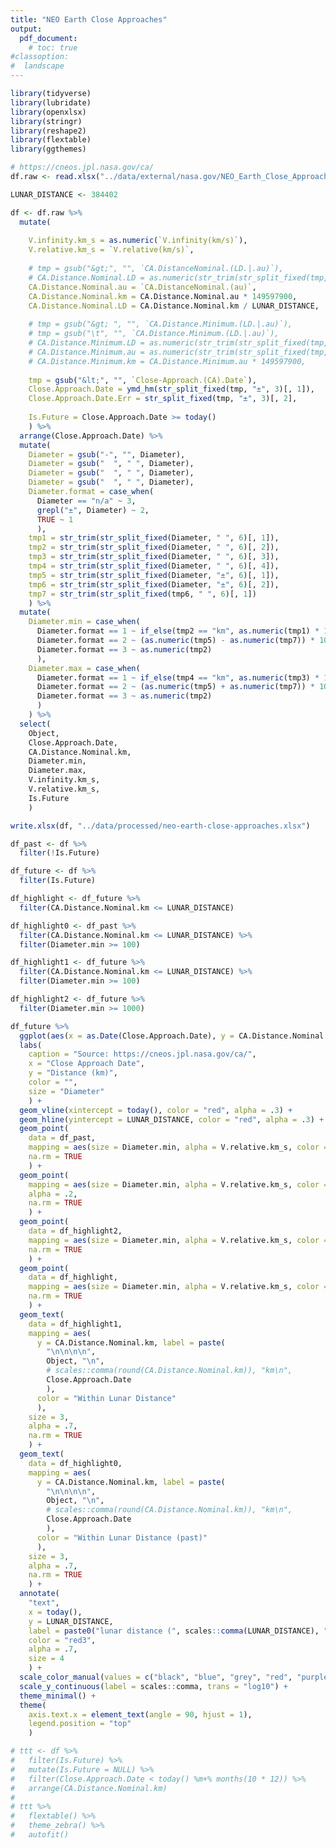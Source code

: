 ```yaml
---
title: "NEO Earth Close Approaches"
output:
  pdf_document:
    # toc: true
#classoption:
#  landscape
---
```


```r

library(tidyverse)
library(lubridate)
library(openxlsx)
library(stringr)
library(reshape2)
library(flextable)
library(ggthemes)

```

```r

# https://cneos.jpl.nasa.gov/ca/
df.raw <- read.xlsx("../data/external/nasa.gov/NEO_Earth_Close_Approaches_2022-11-03.xlsx")

```

```r

LUNAR_DISTANCE <- 384402

df <- df.raw %>%
  mutate(
    
    V.infinity.km_s = as.numeric(`V.infinity(km/s)`),
    V.relative.km_s = `V.relative(km/s)`,
    
    # tmp = gsub("&gt;", "", `CA.DistanceNominal.(LD.|.au)`),
    # CA.Distance.Nominal.LD = as.numeric(str_trim(str_split_fixed(tmp, " | ", 3)[, 1])),
    CA.Distance.Nominal.au = `CA.DistanceNominal.(au)`,
    CA.Distance.Nominal.km = CA.Distance.Nominal.au * 149597900,
    CA.Distance.Nominal.LD = CA.Distance.Nominal.km / LUNAR_DISTANCE,
    
    # tmp = gsub("&gt; ", "", `CA.Distance.Minimum.(LD.|.au)`),
    # tmp = gsub("\t", "", `CA.Distance.Minimum.(LD.|.au)`),
    # CA.Distance.Minimum.LD = as.numeric(str_trim(str_split_fixed(tmp, " | ", 3)[, 1])),
    # CA.Distance.Minimum.au = as.numeric(str_trim(str_split_fixed(tmp, " | ", 3)[, 3])),
    # CA.Distance.Minimum.km = CA.Distance.Minimum.au * 149597900,
    
    tmp = gsub("&lt;", "", `Close-Approach.(CA).Date`),
    Close.Approach.Date = ymd_hm(str_split_fixed(tmp, "±", 3)[, 1]),
    Close.Approach.Date.Err = str_split_fixed(tmp, "±", 3)[, 2],
    
    Is.Future = Close.Approach.Date >= today()
    ) %>%
  arrange(Close.Approach.Date) %>%
  mutate(
    Diameter = gsub("-", "", Diameter),
    Diameter = gsub("  ", " ", Diameter),
    Diameter = gsub("  ", " ", Diameter),
    Diameter = gsub("  ", " ", Diameter),
    Diameter.format = case_when(
      Diameter == "n/a" ~ 3,
      grepl("±", Diameter) ~ 2,
      TRUE ~ 1
      ),
    tmp1 = str_trim(str_split_fixed(Diameter, " ", 6)[, 1]),
    tmp2 = str_trim(str_split_fixed(Diameter, " ", 6)[, 2]),
    tmp3 = str_trim(str_split_fixed(Diameter, " ", 6)[, 3]),
    tmp4 = str_trim(str_split_fixed(Diameter, " ", 6)[, 4]),
    tmp5 = str_trim(str_split_fixed(Diameter, "±", 6)[, 1]),
    tmp6 = str_trim(str_split_fixed(Diameter, "±", 6)[, 2]),
    tmp7 = str_trim(str_split_fixed(tmp6, " ", 6)[, 1])
    ) %>%
  mutate(
    Diameter.min = case_when(
      Diameter.format == 1 ~ if_else(tmp2 == "km", as.numeric(tmp1) * 1000, as.numeric(tmp1)),
      Diameter.format == 2 ~ (as.numeric(tmp5) - as.numeric(tmp7)) * 1000,
      Diameter.format == 3 ~ as.numeric(tmp2)
      ),
    Diameter.max = case_when(
      Diameter.format == 1 ~ if_else(tmp4 == "km", as.numeric(tmp3) * 1000, as.numeric(tmp3)),
      Diameter.format == 2 ~ (as.numeric(tmp5) + as.numeric(tmp7)) * 1000,
      Diameter.format == 3 ~ as.numeric(tmp2)
      )
    ) %>%
  select(
    Object,
    Close.Approach.Date,
    CA.Distance.Nominal.km,
    Diameter.min,
    Diameter.max,
    V.infinity.km_s,
    V.relative.km_s,
    Is.Future
    )

write.xlsx(df, "../data/processed/neo-earth-close-approaches.xlsx")

```

```r

df_past <- df %>%
  filter(!Is.Future)

df_future <- df %>%
  filter(Is.Future)

df_highlight <- df_future %>%
  filter(CA.Distance.Nominal.km <= LUNAR_DISTANCE)

df_highlight0 <- df_past %>%
  filter(CA.Distance.Nominal.km <= LUNAR_DISTANCE) %>%
  filter(Diameter.min >= 100)

df_highlight1 <- df_future %>%
  filter(CA.Distance.Nominal.km <= LUNAR_DISTANCE) %>%
  filter(Diameter.min >= 100)

df_highlight2 <- df_future %>%
  filter(Diameter.min >= 1000)

df_future %>%
  ggplot(aes(x = as.Date(Close.Approach.Date), y = CA.Distance.Nominal.km)) +
  labs(
    caption = "Source: https://cneos.jpl.nasa.gov/ca/",
    x = "Close Approach Date",
    y = "Distance (km)",
    color = "",
    size = "Diameter"
    ) +
  geom_vline(xintercept = today(), color = "red", alpha = .3) +
  geom_hline(yintercept = LUNAR_DISTANCE, color = "red", alpha = .3) +
  geom_point(
    data = df_past,
    mapping = aes(size = Diameter.min, alpha = V.relative.km_s, color = "Past"),
    na.rm = TRUE
    ) +
  geom_point(
    mapping = aes(size = Diameter.min, alpha = V.relative.km_s, color = "Future"),
    alpha = .2,
    na.rm = TRUE
    ) +
  geom_point(
    data = df_highlight2,
    mapping = aes(size = Diameter.min, alpha = V.relative.km_s, color = "Larger than 1 km"),
    na.rm = TRUE
    ) +
  geom_point(
    data = df_highlight,
    mapping = aes(size = Diameter.min, alpha = V.relative.km_s, color = "Within Lunar Distance"),
    na.rm = TRUE
    ) +
  geom_text(
    data = df_highlight1,
    mapping = aes(
      y = CA.Distance.Nominal.km, label = paste(
        "\n\n\n\n",
        Object, "\n",
        # scales::comma(round(CA.Distance.Nominal.km)), "km\n",
        Close.Approach.Date
        ),
      color = "Within Lunar Distance"
      ),
    size = 3,
    alpha = .7,
    na.rm = TRUE
    ) +
  geom_text(
    data = df_highlight0,
    mapping = aes(
      y = CA.Distance.Nominal.km, label = paste(
        "\n\n\n\n",
        Object, "\n",
        # scales::comma(round(CA.Distance.Nominal.km)), "km\n",
        Close.Approach.Date
        ),
      color = "Within Lunar Distance (past)"
      ),
    size = 3,
    alpha = .7,
    na.rm = TRUE
    ) +
  annotate(
    "text",
    x = today(),
    y = LUNAR_DISTANCE,
    label = paste0("lunar distance (", scales::comma(LUNAR_DISTANCE), " km)                                      "),
    color = "red3",
    alpha = .7,
    size = 4
    ) +
  scale_color_manual(values = c("black", "blue", "grey", "red", "purple")) +
  scale_y_continuous(label = scales::comma, trans = "log10") +
  theme_minimal() +
  theme(
    axis.text.x = element_text(angle = 90, hjust = 1),
    legend.position = "top"
    )

```

```r

# ttt <- df %>%
#   filter(Is.Future) %>%
#   mutate(Is.Future = NULL) %>%
#   filter(Close.Approach.Date < today() %m+% months(10 * 12)) %>%
#   arrange(CA.Distance.Nominal.km)
# 
# ttt %>%
#   flextable() %>%
#   theme_zebra() %>%
#   autofit()

```
